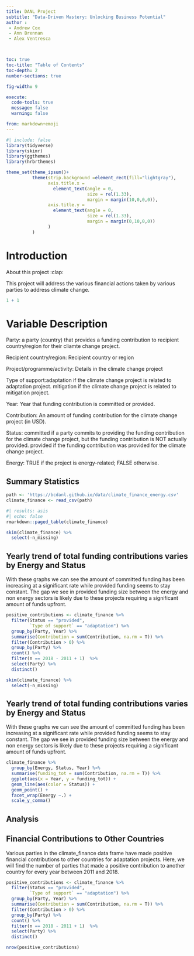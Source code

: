 ```yaml
---
title: DANL Project
subtitle: "Data-Driven Mastery: Unlocking Business Potential"
author : 
 - Andrew Cox
 - Ann Brennan 
 - Alex Ventresca



toc: true
toc-title: "Table of Contents"
toc-depth: 2
number-sections: true

fig-width: 9

execute:
  code-tools: true
  message: false
  warning: false

from: markdown+emoji
---
```

```r
#| include: false
library(tidyverse)
library(skimr)
library(ggthemes)
library(hrbrthemes)

theme_set(theme_ipsum()+
          theme(strip.background =element_rect(fill="lightgray"),
                axis.title.x = 
                  element_text(angle = 0,
                               size = rel(1.33),
                               margin = margin(10,0,0,0)),
                axis.title.y = 
                  element_text(angle = 0,
                               size = rel(1.33),
                               margin = margin(0,10,0,0))
                )
          )
```



# Introduction

About this project :clap:

This project will address the various financial actions taken by various parties to address climate change.



```r
1 + 1
```


# Variable Description 

Party: a party (country) that provides a funding contribution to recipient country/region for their cliamte change project.

Recipient country/region: Recipient country or region

Project/programme/activity: Details in the climate change project

Type of support:adaptation if the climate change project is related to adaptation project. mitigation if the climate change project is related to mitigation project.

Year: Year that funding contribution is committed or provided.

Contribution: An amount of funding contribution for the climate change project (in USD).

Status: committed if a party commits to providing the funding contribution for the climate change project, but the funding contribution is NOT actually provided. provided if the funding contribution was provided for the climate change project.

Energy: TRUE if the project is energy-related; FALSE otherwise.


## Summary Statistics

```r
path <- 'https://bcdanl.github.io/data/climate_finance_energy.csv'
climate_finance <- read_csv(path)
```

```r
#| results: asis
#| echo: false
rmarkdown::paged_table(climate_finance) 
```


```r
skim(climate_finance) %>% 
  select(-n_missing)
```


## Yearly trend of total funding contributions varies by Energy and Status 
With these graphs we can see the amount of committed funding has been increasing at a significant rate while provided funding seems to stay constant. The gap we see in provided funding size between the energy and non energy sectors is likely due to these projects requiring a significant amount of funds upfront.


```r
positive_contributions <- climate_finance %>% 
  filter(Status == "provided",                       
         `Type of support` == "adaptation") %>%      
  group_by(Party, Year) %>%                          
  summarise(Contribution = sum(Contribution, na.rm = T)) %>%  
  filter(Contribution > 0) %>%                       
  group_by(Party) %>%                                
  count() %>%                                        
  filter(n == 2018 - 2011 + 1)  %>%                  
  select(Party) %>% 
  distinct()    
```


```r
skim(climate_finance) %>% 
  select(-n_missing)
```


## Yearly trend of total funding contributions varies by Energy and Status 
With these graphs we can see the amount of committed funding has been increasing at a significant rate while provided funding seems to stay constant. The gap we see in provided funding size between the energy and non energy sectors is likely due to these projects requiring a significant amount of funds upfront.


```r
climate_finance %>% 
  group_by(Energy, Status, Year) %>% 
  summarise(funding_tot = sum(Contribution, na.rm = T)) %>% 
  ggplot(aes(x = Year, y = funding_tot)) +
  geom_line(aes(color = Status)) +
  geom_point() +
  facet_wrap(Energy ~.) +
  scale_y_comma()
```

## Analysis

## Financial Contributions to Other Countries

Various parties in the climate_finance data frame have made positive financial contributions to other countries for adaptation projects. Here, we will find the number of parties that made a positive contribution to another country for every year between 2011 and 2018.

```r
positive_contributions <- climate_finance %>% 
  filter(Status == "provided",                       
         `Type of support` == "adaptation") %>%      
  group_by(Party, Year) %>%                          
  summarise(Contribution = sum(Contribution, na.rm = T)) %>%  
  filter(Contribution > 0) %>%                       
  group_by(Party) %>%                                
  count() %>%                                        
  filter(n == 2018 - 2011 + 1)  %>%                  
  select(Party) %>% 
  distinct()    
```

```r
nrow(positive_contributions)
```


